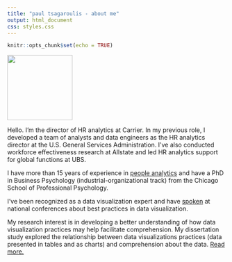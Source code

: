 ```yaml
---
title: "paul tsagaroulis - about me"
output: html_document
css: styles.css
---
```


```r
knitr::opts_chunk$set(echo = TRUE)
```

<!-- Global site tag (gtag.js) - Google Analytics -->
<script async src="https://www.googletagmanager.com/gtag/js?id=UA-61071-2"></script>
<script>
  window.dataLayer = window.dataLayer || [];
  function gtag(){dataLayer.push(arguments);}
  gtag('js', new Date());

  gtag('config', 'UA-61071-2');
</script>

![](https://raw.githubusercontent.com/ptsag/ptsag.github.io/main/paul-tsagaroulis.jpg){#id .class width=150 height=150px} 

Hello. I'm the director of HR analytics at Carrier. In my previous role, I developed a team of analysts and data engineers as the HR analytics  director at the U.S. General Services Administration. I've also conducted workforce effectiveness research at Allstate and led HR analytics support for global functions at UBS. 

I have more than 15 years of experience in [people analytics](people-analytics.html) and have a PhD in Business Psychology (industrial-organizational track) from the Chicago School of Professional Psychology. 

I've been recognized as a data visualization expert and have [spoken](presentations.html) at national conferences about best practices in data visualization. 

My research interest is in developing a better understanding of how data visualization practices may help facilitate comprehension. My dissertation study explored the relationship between data visualizations practices (data presented in tables and as charts) and comprehension about the data. [Read more.](research.html)
